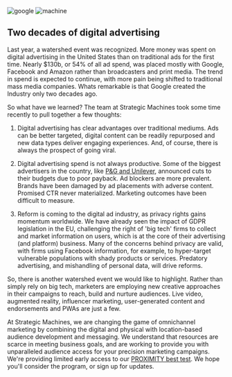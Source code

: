 
<div className={styles["Welcome"]}>

<div className={styles["rcs"]}>
  <img src={[google]} alt="google" />
  <img className={styles["imgStyle"]} src={[machine]} alt="machine" />
</div>

## Two decades of digital advertising 
Last year, a watershed event was recognized. More money was spent on digital advertising in the United States than on traditional ads for the first time. Nearly $130b, or 54% of all ad spend, was placed mostly with Google, Facebook and Amazon rather than broadcasters and print media. The trend in spend is expected to continue, with more pain being shifted to traditional mass media companies. Whats remarkable is that Google created the Industry only two decades ago. 

So what have we learned? The team at Strategic Machines took some time recently to pull together a few thoughts:

1. Digital advertising has clear advantages over traditional mediums. Ads can be better targeted, digital content can be readily repurposed and new data types deliver engaging experiences. And, of course, there is always the prospect of going viral.

2. Digital advertising spend is not always productive. Some of the biggest advertisers in the country, like [P&G and Unilever](https://www.adweek.com/brand-marketing/when-procter-gamble-cut-200-million-in-digital-ad-spend-its-marketing-became-10-more-effective/), announced cuts to their budgets due to poor payback. Ad blockers are more prevalent. Brands have been damaged by ad placements with adverse content. Promised CTR never materialized. Marketing outcomes have been difficult to measure.

3. Reform is coming to the digital ad industry, as privacy rights gains momentum worldwide. We have already seen the impact of GDPR legislation in the EU, challenging the right of 'big tech' firms to collect and market information on users, which is at the core of their advertising (and platform) business. Many of the concerns behind privacy are valid, with firms using Facebook information, for example, to hyper-target vulnerable populations with shady products or services. Predatory advertising, and mishandling of personal data, will drive reforms.

So, there is another watershed event we would like to highlight. Rather than simply rely on big tech, marketers are employing new creative approaches in their campaigns to reach, build and nurture audiences. Live video, augmented reality, influencer marketing, user-generated content and endorsements and PWAs are just a few. 

At Strategic Machines, we are changing the game of omnichannel marketing by combining the digital and physical with location-based audience development and messaging. We understand that resources are scarce in meeting business goals, and are working to provide you with unparalleled audience access for your precision marketing campaigns. We're providing limited early access to our [PROXIMITY best test](https://proximitymachine.netlify.app/). We hope you'll consider the program, or sign up for updates.








</div>